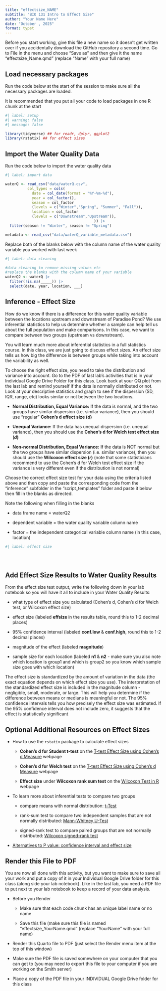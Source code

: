 ```yaml
---
title: "effectsize_NAME"
subtitle: "BIO 131 Intro to Effect Size"
author: "Your Name Here"
date: "October , 2025"
format: typst
---
```


Before you start working, give this file a new name so it doesn't get written over if you accidentally download the GitHub repository a second time. Go to File in the menu and choose "Save as" and then give it the name "effectsize_Name.qmd" (replace "Name" with your full name)

## Load necessary packages

Run the code below at the start of the session to make sure all the necessary packages are loaded.

It is recommended that you put all your code to load packages in one R chunk at the start

```r
#| label: setup
#| warning: false
#| message: false

library(tidyverse) ## for readr, dplyr, ggplot2
library(rstatix) ## for effect sizes

```

## Import the Water Quality Data

Run the code below to import the water quality data

```r
#| label: import data

waterQ <- read_csv("data/waterQ.csv",
          col_types = cols(
            date = col_date(format = "%Y-%m-%d"), 
            year = col_factor(),
            season = col_factor
            (levels = c("Winter","Spring", "Summer", "Fall")),
            location = col_factor
            (levels = c("Downstream","Upstream")),
                                        )) |> 
  filter(season != "Winter", season != "Spring")

metadata <- read_csv("data/waterQ_variable_metadata.csv")

```

Replace both of the blanks below with the column name of the water quality variable you worked with last week

```r
#| label: data cleaning

#data cleaning to remove missing values etc
#replace the blanks with the column name of your variable
waterQ2 <- waterQ |> 
  filter(!is.na(_____)) |> 
  select(date, year, location, ___)

```



## Inference - Effect Size

How do we know if there is a difference for this water quality variable between the locations upstream and downstream of Paradise Pond? We use inferential statistics to help us determine whether a sample can help tell us about the full population and make comparisons. In this case, we want to compare between two groups (upstream vs downstream).

You will learn much more about inferential statistics in a full statistics course. In this class, we are just going to discuss effect sizes. An effect size tells us how big the difference is between groups while taking into account the variability as well.

To choose the right effect size, you need to take the distribution and variance into account. Go to the PDF of last lab's activities that is in your Individual Google Drive Folder for this class. Look back at your QQ plot from the last lab and remind yourself if the data is normally distributed or not. Look at your descriptive statistics and graph to see if the dispersion (SD, IQR, range, etc) looks similar or not between the two locations.

-   **Normal Distribution, Equal Variance:** If the data is normal, and the two groups have similar dispersion (i.e. similar variance), then you should use "regular" **Cohen's d effect size (*d*)**

-   **Unequal Variance:** If the data has unequal dispersion (i.e. unequal variance), then you should use the **Cohen's d for Welch test effect size (*d*)**

-   **Non-normal Distribution, Equal Variance:** If the data is NOT normal but the two groups have similar dispersion (i.e. similar variance), then you should use the **Wilcoxon effect size (*r*)** (note that some statisticians recommend to use the Cohen's d for Welch test effect size if the variance is very different even if the distribution is not normal)

Choose the correct effect size test for your data using the criteria listed above and then copy and paste the corresponding code from the "inference" subfolder in the "script_templates" folder and paste it below then fill in the blanks as directed.

Note the following when filling in the blanks

-   data frame name = waterQ2

-   dependent variable = the water quality variable column name

-   factor = the independent categorical variable column name (in this case, location)

```r
#| label: effect size   





```

## Add Effect Size Results to Water Quality Results

From the effect size test output, write the following down in your lab notebook so you will have it all to include in your Water Quality Results:

-   what type of effect size you calculated (Cohen's d, Cohen's d for Welch test, or Wilcoxon effect size)

-   effect size (labeled **effsize** in the results table, round this to 1-2 decimal places)

-   95% confidence interval (labeled **conf.low** & **conf.high**, round this to 1-2 decimal places)

-   magnitude of the effect (labeled **magnitude**)

-   sample size for each location (labeled **n1** & **n2** - make sure you also note which location is group1 and which is group2 so you know which sample size goes with which location)

The effect size is standardized by the amount of variation in the data (the exact equation depends on which effect size you use). The interpretation of the standardized effect size is included in the magnitude column - negligible, small, moderate, or large. This will help you determine if the difference between means or medians is meaningful or not. The 95% confidence intervals tells you how precisely the effect size was estimated. If the 95% confidence interval does not include zero, it suggests that the effect is statistically significant

::: {.callout-note appearance="minimal"}
## Optional Additional Resources on Effect Sizes

-   How to use the `rstatix` package to calculate effect sizes

    -   **Cohen’s d for Student t-test** on the [T-test Effect Size using Cohen's d Measure](https://www.datanovia.com/en/lessons/t-test-effect-size-using-cohens-d-measure/) webpage

    -   **Cohen’s d for Welch test** on the [T-test Effect Size using Cohen's d Measure](https://www.datanovia.com/en/lessons/t-test-effect-size-using-cohens-d-measure/) webpage

    -   **Effect size** under **Wilcoxon rank sum test** on the [Wilcoxon Test in R](https://www.datanovia.com/en/lessons/wilcoxon-test-in-r/) webpage

-   To learn more about inferential tests to compare two groups

    -   compare means with normal distribution: [t-Test](https://datatab.net/tutorial/t-test)

    -   rank-sum test to compare two independent samples that are not normally distributed: [Mann-Whitney U-Test](https://datatab.net/tutorial/mann-whitney-u-test)

    -   signed-rank test to compare paired groups that are not normally distributed: [Wilcoxon signed-rank test](https://datatab.net/tutorial/wilcoxon-test)

-   [Alternatives to P value: confidence interval and effect size](https://pmc.ncbi.nlm.nih.gov/articles/PMC5133225/)
:::

## Render this File to PDF

You are now all done with this activity, but you want to make sure to save all your work and put a copy of it in your Individual Google Drive folder for this class (along side your lab notebook). Like in the last lab, you need a PDF file to put next to your lab notebook to keep a record of your data analysis.

-   Before you Render

    -   Make sure that each code chunk has an unique label name or no name

    -   Save this file (make sure this file is named "effectsize_YourName.qmd" (replace "YourName" with your full name)

-   Render this Quarto file to PDF (just select the Render menu item at the top of this window)

-   Make sure the PDF file is saved somewhere on your computer that you can get to (you may need to export this file to your computer if you are working on the Smith server)

-   Place a copy of the PDF file in your INDIVIDUAL Google Drive folder for this class
